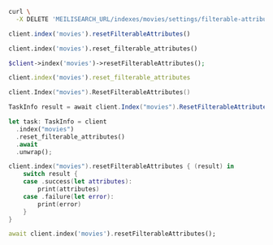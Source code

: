 <CodeGroup>

```bash cURL
curl \
  -X DELETE 'MEILISEARCH_URL/indexes/movies/settings/filterable-attributes'
```

```javascript JS
client.index('movies').resetFilterableAttributes()
```

```python Python
client.index('movies').reset_filterable_attributes()
```

```php PHP
$client->index('movies')->resetFilterableAttributes();
```

```ruby Ruby
client.index('movies').reset_filterable_attributes
```

```go Go
client.Index("movies").ResetFilterableAttributes()
```

```csharp C#
TaskInfo result = await client.Index("movies").ResetFilterableAttributesAsync();
```

```rust Rust
let task: TaskInfo = client
  .index("movies")
  .reset_filterable_attributes()
  .await
  .unwrap();
```

```swift Swift
client.index("movies").resetFilterableAttributes { (result) in
    switch result {
    case .success(let attributes):
        print(attributes)
    case .failure(let error):
        print(error)
    }
}
```

```dart Dart
await client.index('movies').resetFilterableAttributes();
```
</CodeGroup>